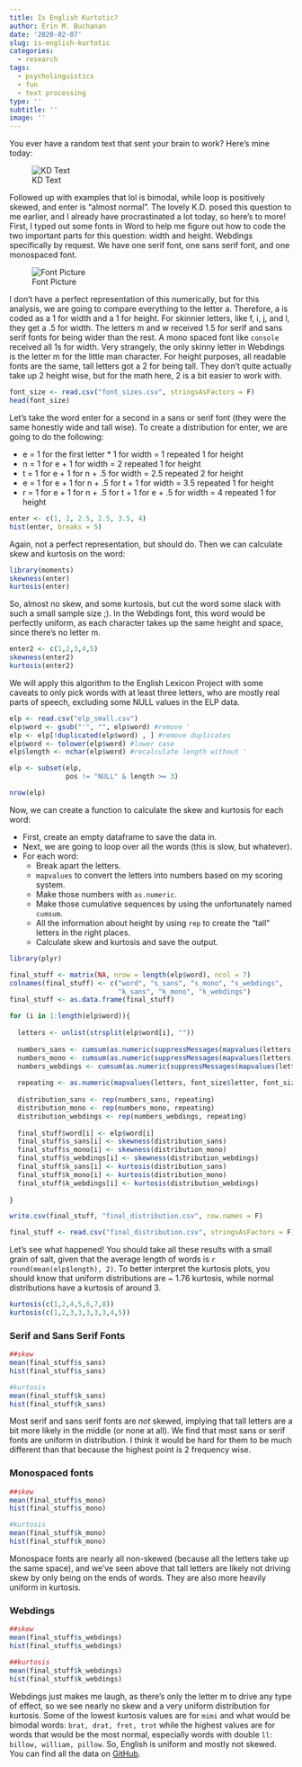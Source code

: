 ```yaml
---
title: Is English Kurtotic?
author: Erin M. Buchanan
date: '2020-02-07'
slug: is-english-kurtotic
categories:
  - research
tags:
  - psycholinguistics
  - fun
  - text processing
type: ''
subtitle: ''
image: ''
---
```


You ever have a random text that sent your brain to work? Here's mine today:

![KD Text]("https://www.aggieerin.com/post/kd_text.png")

Followed up with examples that lol is bimodal, while loop is positively skewed, and enter is "almost normal". The lovely K.D. posed this question to me earlier, and I already have procrastinated a lot today, so here's to more! First, I typed out some fonts in Word to help me figure out how to code the two important parts for this question: width and height. Webdings specifically by request. We have one serif font, one sans serif font, and one monospaced font.

![Font Picture]("https://www.aggieerin.com/post/fonts.png")

I don't have a perfect representation of this numerically, but for this analysis, we are going to compare everything to the letter a. Therefore, a is coded as a 1 for width and a 1 for height. For skinnier letters, like f, i, j, and l, they get a .5 for width. The letters m and w received 1.5 for serif and sans serif fonts for being wider than the rest. A mono spaced font like `console` received all 1s for width. Very strangely, the only skinny letter in Webdings is the letter m for the little man character. For height purposes, all readable fonts are the same, tall letters got a 2 for being tall. They don't quite actually take up 2 height wise, but for the math here, 2 is a bit easier to work with.

```r
font_size <- read.csv("font_sizes.csv", stringsAsFactors = F)
head(font_size)
```

Let's take the word enter for a second in a sans or serif font (they were the same honestly wide and tall wise). To create a distribution for enter, we are going to do the following:

- e = 1 for the first letter * 1 for width = 1 repeated 1 for height
- n = 1 for e + 1 for width = 2 repeated 1 for height
- t = 1 for e + 1 for n + .5 for width = 2.5 repeated 2 for height
- e = 1 for e + 1 for n + .5 for t + 1 for width = 3.5 repeated 1 for height
- r = 1 for e + 1 for n + .5 for t + 1 for e + .5 for width = 4 repeated 1 for height

```r
enter <- c(1, 2, 2.5, 2.5, 3.5, 4)
hist(enter, breaks = 5)
```

Again, not a perfect representation, but should do. Then we can calculate skew and kurtosis on the word:

```r
library(moments)
skewness(enter)
kurtosis(enter)
```

So, almost no skew, and some kurtosis, but cut the word some slack with such a small sample size ;). In the Webdings font, this word would be perfectly uniform, as each character takes up the same height and space, since there's no letter m. 

```r
enter2 <- c(1,2,3,4,5)
skewness(enter2)
kurtosis(enter2)
```

We will apply this algorithm to the English Lexicon Project with some caveats to only pick words with at least three letters, who are mostly real parts of speech, excluding some NULL values in the ELP data. 

```r
elp <- read.csv("elp_small.csv")
elp$word <- gsub("'", "", elp$word) #remove '
elp <- elp[!duplicated(elp$word) , ] #remove duplicates
elp$word <- tolower(elp$word) #lower case
elp$length <- nchar(elp$word) #recalculate length without '

elp <- subset(elp, 
              pos != "NULL" & length >= 3)

nrow(elp)
```

Now, we can create a function to calculate the skew and kurtosis for each word:

- First, create an empty dataframe to save the data in.
- Next, we are going to loop over all the words (this is slow, but whatever).
- For each word:
  - Break apart the letters.
  - `mapvalues` to convert the letters into numbers based on my scoring system.
  - Make those numbers with `as.numeric`.
  - Make those cumulative sequences by using the unfortunately named `cumsum`. 
  - All the information about height by using `rep` to create the "tall" letters in the right places. 
  - Calculate skew and kurtosis and save the output. 

```r
library(plyr)

final_stuff <- matrix(NA, nrow = length(elp$word), ncol = 7)
colnames(final_stuff) <- c("word", "s_sans", "s_mono", "s_webdings", 
                           "k_sans", "k_mono", "k_webdings")
final_stuff <- as.data.frame(final_stuff)

for (i in 1:length(elp$word)){
  
  letters <- unlist(strsplit(elp$word[i], ""))
  
  numbers_sans <- cumsum(as.numeric(suppressMessages(mapvalues(letters, font_size$letter, font_size$sans_serif))))
  numbers_mono <- cumsum(as.numeric(suppressMessages(mapvalues(letters, font_size$letter, font_size$mono))))
  numbers_webdings <- cumsum(as.numeric(suppressMessages(mapvalues(letters, font_size$letter, font_size$webdings))))
  
  repeating <- as.numeric(mapvalues(letters, font_size$letter, font_size$height))
  
  distribution_sans <- rep(numbers_sans, repeating)
  distribution_mono <- rep(numbers_mono, repeating)
  distribution_webdings <- rep(numbers_webdings, repeating)
  
  final_stuff$word[i] <- elp$word[i]
  final_stuff$s_sans[i] <- skewness(distribution_sans)
  final_stuff$s_mono[i] <- skewness(distribution_mono)
  final_stuff$s_webdings[i] <- skewness(distribution_webdings)
  final_stuff$k_sans[i] <- kurtosis(distribution_sans)
  final_stuff$k_mono[i] <- kurtosis(distribution_mono)
  final_stuff$k_webdings[i] <- kurtosis(distribution_webdings)
    
}

write.csv(final_stuff, "final_distribution.csv", row.names = F)
```

```r
final_stuff <- read.csv("final_distribution.csv", stringsAsFactors = F)
```

Let's see what happened! You should take all these results with a small grain of salt, given that the average length of words is `r round(mean(elp$length), 2)`. To better interpret the kurtosis plots, you should know that uniform distributions are ~ 1.76 kurtosis, while normal distributions have a kurtosis of around 3.

```r
kurtosis(c(1,2,4,5,6,7,8))
kurtosis(c(1,2,3,3,3,3,3,4,5))
```

### Serif and Sans Serif Fonts 

```r
##skew
mean(final_stuff$s_sans)
hist(final_stuff$s_sans)

#kurtosis
mean(final_stuff$k_sans)
hist(final_stuff$k_sans)
```

Most serif and sans serif fonts are *not* skewed, implying that tall letters are a bit more likely in the middle (or none at all).  We find that most sans or serif fonts are uniform in distribution. I think it would be hard for them to be much different than that because the highest point is 2 frequency wise.

### Monospaced fonts

```r
##skew
mean(final_stuff$s_mono)
hist(final_stuff$s_mono)

#kurtosis
mean(final_stuff$k_mono)
hist(final_stuff$k_mono)
```

Monospace fonts are nearly all non-skewed (because all the letters take up the same space), and we've seen above that tall letters are likely not driving skew by only being on the ends of words. They are also more heavily uniform in kurtosis. 

### Webdings

```r
##skew
mean(final_stuff$s_webdings)
hist(final_stuff$s_webdings)

##kurtosis
mean(final_stuff$k_webdings)
hist(final_stuff$k_webdings)
```

Webdings just makes me laugh, as there's only the letter m to drive any type of effect, so we see nearly no skew and a very uniform distribution for kurtosis. Some of the lowest kurtosis values are for `mimi` and what would be bimodal words: `brat, drat, fret, trot` while the highest values are for words that would be the most normal, especially words with double `ll`: `billow, william, pillow`. 
So, English is uniform and mostly not skewed. You can find all the data on [GitHub](https://github.com/doomlab/doomlab.github.io/tree/master/post).